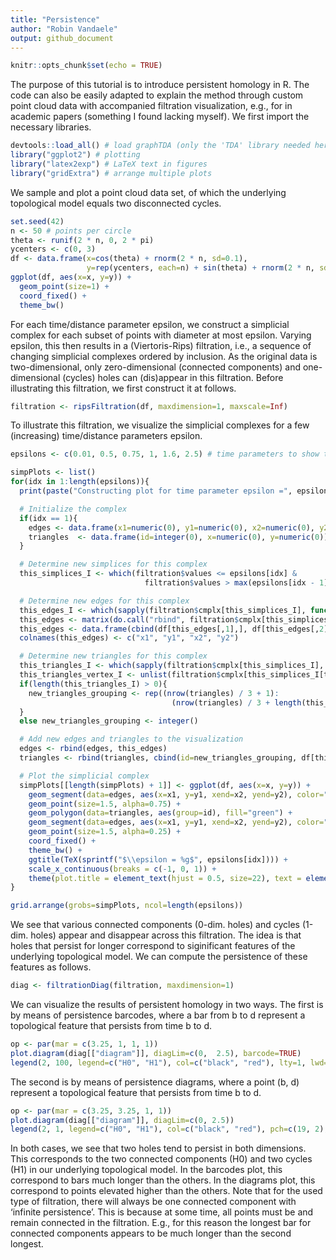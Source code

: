 ```yaml
---
title: "Persistence"
author: "Robin Vandaele"
output: github_document
---
```


```r
knitr::opts_chunk$set(echo = TRUE)
```

The purpose of this tutorial is to introduce persistent homology in R.
The code can also be easily adapted to explain the method through custom point cloud data with accompanied filtration visualization, e.g., for in academic papers (something I found lacking myself).
We first import the necessary libraries.

```r
devtools::load_all() # load graphTDA (only the 'TDA' library needed here)
library("ggplot2") # plotting
library("latex2exp") # LaTeX text in figures
library("gridExtra") # arrange multiple plots
```

We sample and plot a point cloud data set, of which the underlying topological model equals two disconnected cycles.

```r
set.seed(42)
n <- 50 # points per circle
theta <- runif(2 * n, 0, 2 * pi)
ycenters <- c(0, 3)
df <- data.frame(x=cos(theta) + rnorm(2 * n, sd=0.1), 
                 y=rep(ycenters, each=n) + sin(theta) + rnorm(2 * n, sd=0.1))
ggplot(df, aes(x=x, y=y)) +
  geom_point(size=1) +
  coord_fixed() +
  theme_bw()
```

For each time/distance parameter epsilon, we construct a simplicial complex for each subset of points with diameter at most epsilon.
Varying epsilon, this then results in a (Viertoris-Rips) filtration, i.e., a sequence of changing simplicial complexes ordered by inclusion.
As the original data is two-dimensional, only zero-dimensional (connected components) and one-dimensional (cycles) holes can (dis)appear in this filtration.
Before illustrating this filtration, we first construct it at follows.

```r
filtration <- ripsFiltration(df, maxdimension=1, maxscale=Inf)
```

To illustrate this filtration, we visualize the simplicial complexes for a few (increasing) time/distance parameters epsilon.

```r
epsilons <- c(0.01, 0.5, 0.75, 1, 1.6, 2.5) # time parameters to show the simplicial complex

simpPlots <- list()
for(idx in 1:length(epsilons)){
  print(paste("Constructing plot for time parameter epsilon =", epsilons[idx]))

  # Initialize the complex
  if(idx == 1){
    edges <- data.frame(x1=numeric(0), y1=numeric(0), x2=numeric(0), y2=numeric(0))
    triangles  <- data.frame(id=integer(0), x=numeric(0), y=numeric(0))
  }

  # Determine new simplices for this complex
  this_simplices_I <- which(filtration$values <= epsilons[idx] & 
                              filtration$values > max(epsilons[idx - 1], 0))

  # Determine new edges for this complex
  this_edges_I <- which(sapply(filtration$cmplx[this_simplices_I], function(s) length(s) == 2))
  this_edges <- matrix(do.call("rbind", filtration$cmplx[this_simplices_I[this_edges_I]]), ncol=2)
  this_edges <- data.frame(cbind(df[this_edges[,1],], df[this_edges[,2],]))
  colnames(this_edges) <- c("x1", "y1", "x2", "y2")

  # Determine new triangles for this complex
  this_triangles_I <- which(sapply(filtration$cmplx[this_simplices_I], function(s) length(s) == 3))
  this_triangles_vertex_I <- unlist(filtration$cmplx[this_simplices_I[this_triangles_I]])
  if(length(this_triangles_I) > 0){
    new_triangles_grouping <- rep((nrow(triangles) / 3 + 1):
                                    (nrow(triangles) / 3 + length(this_triangles_I)), each=3)
  }
  else new_triangles_grouping <- integer()

  # Add new edges and triangles to the visualization
  edges <- rbind(edges, this_edges)
  triangles <- rbind(triangles, cbind(id=new_triangles_grouping, df[this_triangles_vertex_I,]))

  # Plot the simplicial complex
  simpPlots[[length(simpPlots) + 1]] <- ggplot(df, aes(x=x, y=y)) +
    geom_segment(data=edges, aes(x=x1, y=y1, xend=x2, yend=y2), color="black", size=0.5, alpha=0.5) +
    geom_point(size=1.5, alpha=0.75) +
    geom_polygon(data=triangles, aes(group=id), fill="green") +
    geom_segment(data=edges, aes(x=x1, y=y1, xend=x2, yend=y2), color="black", size=0.5, alpha=0.05) +
    geom_point(size=1.5, alpha=0.25) +
    coord_fixed() +
    theme_bw() +
    ggtitle(TeX(sprintf("$\\epsilon = %g$", epsilons[idx]))) +
    scale_x_continuous(breaks = c(-1, 0, 1)) +
    theme(plot.title = element_text(hjust = 0.5, size=22), text = element_text(size=20))
}

grid.arrange(grobs=simpPlots, ncol=length(epsilons))
```

We see that various connected components (0-dim. holes) and cycles (1-dim. holes) appear and disappear across this filtration.
The idea is that holes that persist for longer correspond to siginificant features of the underlying topological model.
We can compute the persistence of these features as follows.

```r
diag <- filtrationDiag(filtration, maxdimension=1)
```

We can visualize the results of persistent homology in two ways.
The first is by means of persistence barcodes, where a bar from b to d represent a topological feature that persists from time b to d.

```r
op <- par(mar = c(3.25, 1, 1, 1))
plot.diagram(diag[["diagram"]], diagLim=c(0,  2.5), barcode=TRUE)
legend(2, 100, legend=c("H0", "H1"), col=c("black", "red"), lty=1, lwd=2, box.lty=0); par(op)
```

The second is by means of persistence diagrams, where a point (b, d) represent a topological feature that persists from time b to d.

```r
op <- par(mar = c(3.25, 3.25, 1, 1))
plot.diagram(diag[["diagram"]], diagLim=c(0, 2.5))
legend(2, 1, legend=c("H0", "H1"), col=c("black", "red"), pch=c(19, 2), pt.lwd=2, box.lty=0); par(op)
```

In both cases, we see that two holes tend to persist in both dimensions.
This corresponds to the two connected components (H0) and two cycles (H1) in our underlying topological model.
In the barcodes plot, this correspond to bars much longer than the others.
In the diagrams plot, this correspond to points elevated higher than the others.
Note that for the used type of filtration, there will always be one connected component with 'infinite persistence'.
This is because at some time, all points must be and remain connected in the filtration.
E.g., for this reason the longest bar for connected components appears to be much longer than the second longest.

